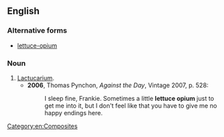 ==English==
===Alternative forms===
*[[lettuce-opium]]

===Noun===
{{en-noun|-|head=[[lettuce]] [[opium]]}}

# [[lactucarium|Lactucarium]].
#*'''2006''', Thomas Pynchon, ''Against the Day'', Vintage 2007, p. 528:
#*:I sleep fine, Frankie.  Sometimes a little '''lettuce opium''' just to get me into it, but I don't feel like that you have to give me no happy endings here.

[[Category:en:Composites]]